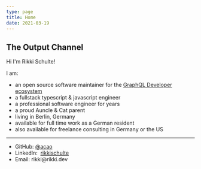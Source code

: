 ```yaml
---
type: page
title: Home
date: 2021-03-19
---
```




## The Output Channel

Hi I'm Rikki Schulte!

I am:

- an open source software maintainer for the [GraphQL Developer ecosystem](https://github.com/graphql/graphiql)
- a fullstack typescript & javascript engineer
- a professional software engineer for <Since /> years
- a proud Auncle & Cat parent
- living in Berlin, Germany
- available for full time work as a German resident
- also available for freelance consulting in Germany or the US

---

<div>
  <ul className="list-none">
    <li>
      GitHub:&nbsp;<a href="https://github.com/acao">@acao</a>
    </li>
    <li>
      LinkedIn:&nbsp;
      <a href="https://www.linkedin.com/in/rikkischulte/">rikkischulte</a>
    </li>
    <li>Email:&nbsp;rikki@rikki.dev </li>
  </ul>
</div>
